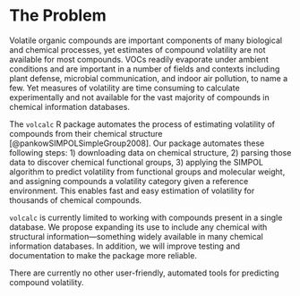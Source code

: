 # The Problem

<!-- 
Outlining the issue / weak point / problem to be solved by this proposal. This should be a compelling section that sets the reader up for the next section - the proposed solution!

It is important to cover:

 - [ ] What the problem is
 - [ ] Who it affects
 - [ ] Have there been previous attempts to resolve the problem
 - [ ] Why it should be tackled
-->


Volatile organic compounds are important components of many biological and chemical processes, yet estimates of compound volatility are not available for most compounds. 
VOCs readily evaporate under ambient conditions and are important in a number of fields and contexts including plant defense, microbial communication, and indoor air pollution, to name a few.
Yet measures of volatility are time consuming to calculate experimentally and not available for the vast majority of compounds in chemical information databases. 

The `volcalc` R package automates the process of estimating volatility of compounds from their chemical structure [@pankowSIMPOLSimpleGroup2008].
Our package automates these following steps: 1) downloading data on chemical structure, 2) parsing those data to discover chemical functional groups, 3) applying the SIMPOL algorithm to predict volatility from functional groups and molecular weight, and assigning compounds a volatility category given a reference environment. 
This enables fast and easy estimation of volatility for thousands of chemical compounds. 

`volcalc` is currently limited to working with compounds present in a single database. 
We propose expanding its use to include any chemical with structural information—something widely available in many chemical information databases. 
In addition, we will improve testing and documentation to make the package more reliable.

There are currently no other user-friendly, automated tools for predicting compound volatility. 
